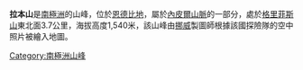{{coord|66|27|S|54|7|E|display=title}}

'''拉本山'''是[[南極洲|南極洲]]的山峰，位於[[恩德比地|恩德比地]]，屬於[[內皮爾山脈|內皮爾山脈]]的一部分，處於[[格里菲斯山|格里菲斯山]]東北面3.7公里，海拔高度1,540米，該山峰由[[挪威|挪威]]製圖師根據該國探險隊的空中照片被繪入地圖。

{{Antarctica-geo-stub}}
[[Category:南極洲山峰|Category:南極洲山峰]]